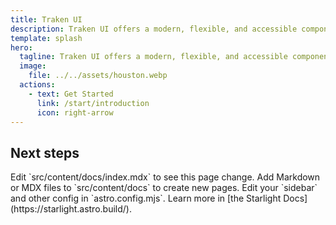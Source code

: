 ```yaml
---
title: Traken UI
description: Traken UI offers a modern, flexible, and accessible component library for effortless UI development.
template: splash
hero:
  tagline: Traken UI offers a modern, flexible, and accessible component library for effortless UI development
  image:
    file: ../../assets/houston.webp
  actions:
    - text: Get Started
      link: /start/introduction
      icon: right-arrow
---
```



## Next steps

<CardGrid stagger>
  <Card title="Update content" icon="pencil">
    Edit `src/content/docs/index.mdx` to see this page change.
  </Card>
  <Card title="Add new content" icon="add-document">
    Add Markdown or MDX files to `src/content/docs` to create new pages.
  </Card>
  <Card title="Configure your site" icon="setting">
    Edit your `sidebar` and other config in `astro.config.mjs`.
  </Card>
  <Card title="Read the docs" icon="open-book">
    Learn more in [the Starlight Docs](https://starlight.astro.build/).
  </Card>
</CardGrid>

